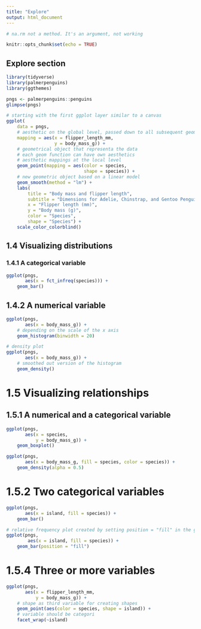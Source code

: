 ```yaml
---
title: "Explore"
output: html_document
---
```

```r
# na.rm not a method. It's an argument, not working 
```

```r
knitr::opts_chunk$set(echo = TRUE)
```

## Explore section

```r
library(tidyverse)
library(palmerpenguins)
library(ggthemes)
```

```r
pngs <- palmerpenguins::penguins
glimpse(pngs)
```

```r
# starting with the first ggplot layer similar to a canvas
ggplot(
    data = pngs,
    # aesthetic on the global level, passed down to all subsequent geom layers
    mapping = aes(x = flipper_length_mm, 
                  y = body_mass_g)) +
    # geometrical object that representa the data
    # each geom function can have own aesthetics
    # aesthetic mappings at the local level
    geom_point(mapping = aes(color = species, 
                             shape = species)) + 
    # new geometric object based on a linear model
    geom_smooth(method = "lm") +
    labs(
        title = "Body mass and flipper length",
        subtitle = "Dimensions for Adelie, Chinstrap, and Gentoo Penguins",
        x = "Flipper length (mm)", 
        y = "Body mass (g)",
        color = "Species", 
        shape = "Species") +
    scale_color_colorblind()
```

## 1.4 Visualizing distributions
### 1.4.1 A categorical variable

```r
ggplot(pngs, 
       aes(x = fct_infreq(species))) +
    geom_bar()
```

## 1.4.2 A numerical variable

```r
ggplot(pngs,
       aes(x = body_mass_g)) +
    # depending on the scale of the x axis
    geom_histogram(binwidth = 20)
```

```r
# density plot
ggplot(pngs, 
       aes(x = body_mass_g)) +
    # smoothed out version of the histogram
    geom_density()
```

# 1.5 Visualizing relationships
## 1.5.1 A numerical and a categorical variable

```r
ggplot(pngs,
       aes(x = species,
           y = body_mass_g)) +
    geom_boxplot()
```

```r
ggplot(pngs, 
       aes(x = body_mass_g, fill = species, color = species)) + 
    geom_density(alpha = 0.5)
```

# 1.5.2 Two categorical variables

```r
ggplot(pngs,
       aes(x = island, fill = species)) +
    geom_bar()
```

```r
# relative frequency plot created by setting position = "fill" in the geom
ggplot(pngs, 
        aes(x = island, fill = species)) +
    geom_bar(position = "fill")
```

# 1.5.4 Three or more variables

```r
ggplot(pngs, 
       aes(x = flipper_length_mm,
           y = body_mass_g)) +
    # shape as third variable for creating shapes
    geom_point(aes(color = species, shape = island)) +
    # variable should be categori
    facet_wrap(~island)
```

